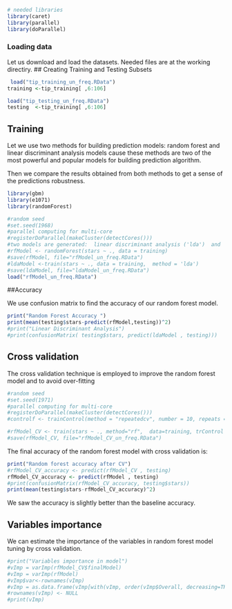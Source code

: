 


```r
# needed libraries
library(caret)
library(parallel)
library(doParallel)
```

### Loading data

Let us download and load the datasets.
Needed files are at the working directiry.
## Creating Training and Testing Subsets

```r
 load("tip_training_un_freq.RData")
training <-tip_training[ ,6:106]

load("tip_testing_un_freq.RData")
testing  <-tip_training[ ,6:106] 
```










## Training
Let we use two  methods for building  prediction models: random forest and  linear discriminant analysis models cause these methods are two of the most powerful and popular models for building prediction algorithm.

Then we compare the results obtained from both methods to get a sense of the predictions robustness.


```r
library(gbm)
library(e1071)
library(randomForest)

#random seed
#set.seed(1968)
#parallel computing for multi-core
#registerDoParallel(makeCluster(detectCores()))
#two models are generated:  linear discriminant analysis ('lda')  and  random forest   ("rf") 
#rfModel <- randomForest(stars ~ ., data = training)
#save(rfModel, file="rfModel_un_freq.RData")
#ldaModel <-train(stars ~ ., data = training,  method = 'lda')
#save(ldaModel, file="ldaModel_un_freq.RData")
load("rfModel_un_freq.RData")

```


##Accuracy

We use confusion matrix to find the accuracy of our  random forest model.

```r
print("Random Forest Accuracy ")
print(mean(testing$stars-predict(rfModel,testing))^2)
#print("Linear Discriminant Analysis")
#print(confusionMatrix( testing$stars, predict(ldaModel , testing)))

```




##  Cross validation
The cross validation technique is employed  to improve the  random forest model and  to avoid over-fitting

```r
#random seed
#set.seed(1971)
#parallel computing for multi-core
#registerDoParallel(makeCluster(detectCores()))  
#controlf <- trainControl(method = "repeatedcv", number = 10, repeats = 10)

#rfModel_CV <- train(stars ~ ., method="rf",  data=training, trControl = controlf)
#save(rfModel_CV, file="rfModel_CV_un_freq.RData")
```

The final accuracy of the  random forest model with cross validation is:

```r
print("Random forest accuracy after CV")
#rfModel_CV_accuracy <- predict(rfModel_CV , testing)
rfModel_CV_accuracy <- predict(rfModel , testing)
#print(confusionMatrix(rfModel_CV_accuracy, testing$stars))
print(mean(testing$stars-rfModel_CV_accuracy)^2)

```

We saw the accuracy is  slightly better than the baseline accuracy.


## Variables importance
We can estimate the importance of the variables in random forest model tuning by cross validation.


```r
#print("Variables importance in model")
#vImp = varImp(rfModel_CV$finalModel)
#vImp = varImp(rfModel)
#vImp$var<-rownames(vImp)
#vImp = as.data.frame(vImp[with(vImp, order(vImp$Overall, decreasing=TRUE)), ])
#rownames(vImp) <- NULL
#print(vImp)

```





